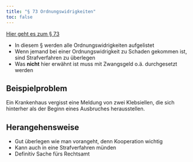 ```yaml
---
title: "§ 73 Ordnungswidrigkeiten"
toc: false 
---
```


[Hier geht es zum § 73](https://www.gesetze-im-internet.de/ifsg/__73.html)

* In diesem § werden alle Ordnungswidrigkeiten aufgelistet
* Wenn jemand bei einer Ordnungswidrigkeit zu Schaden gekommen ist, sind Strafverfahren zu überlegen
* Was __nicht__ hier erwähnt ist muss mit Zwangsgeld o.ä. durchgesetzt werden 

::: {.panel-tabset}
## Beispielproblem
Ein Krankenhaus vergisst eine Meldung von zwei Klebsiellen, die sich hinterher als der Beginn eines Ausbruches herausstellen. 

## Herangehensweise
* Gut überlegen wie man vorangeht, denn Kooperation wichtig
* Kann auch in eine Strafverfahren münden
* Definitiv Sache fürs Rechtsamt

:::

